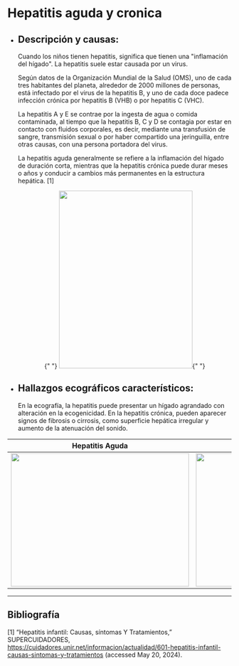 # Hepatitis aguda y cronica

- ## Descripción y causas:

  Cuando los niños tienen hepatitis, significa que tienen una "inflamación del hígado". La hepatitis suele estar causada por un virus.

  Según datos de la Organización Mundial de la Salud (OMS), uno de cada tres habitantes del planeta, alrededor de 2000 millones de personas, está infectado por el virus de la hepatitis B, y uno de cada doce padece infección crónica por hepatitis B (VHB) o por hepatitis C (VHC).

  La hepatitis A y E se contrae por la ingesta de agua o comida contaminada, al tiempo que la hepatitis B, C y D se contagia por estar en contacto con fluidos corporales, es decir, mediante una transfusión de sangre, transmisión sexual o por haber compartido una jeringuilla, entre otras causas, con una persona portadora del virus.

  La hepatitis aguda generalmente se refiere a la inflamación del hígado de duración corta, mientras que la hepatitis crónica puede durar meses o años y conducir a cambios más permanentes en la estructura hepática. [1]

  <p align="center">
    {" "}
    <img
      src="https://i.ytimg.com/vi/oQqtX6IeLJ0/hq720_2.jpg?sqp=-oaymwEYCJUDENAFSFryq4qpAwoIARUAAIhC0AEB&rs=AOn4CLDallsHbHLPo7vSO8Wp5_iM9R2eWA"
      width="300"
      height="400"
    />{" "}
  </p>

- ## Hallazgos ecográficos característicos:

  En la ecografía, la hepatitis puede presentar un hígado agrandado con alteración en la ecogenicidad. En la hepatitis crónica, pueden aparecer signos de fibrosis o cirrosis, como superficie hepática irregular y aumento de la atenuación del sonido.

<div align="center">

| **Hepatitis Aguda**                                                                                              | **Hepatitis crónica**                                                                                            |
| ---------------------------------------------------------------------------------------------------------------- | ---------------------------------------------------------------------------------------------------------------- |
| <img src="https://www.ivanrivasmd.com/wp02/wp-content/uploads/2021/01/hepatitis1.png" width="400" height="300"/> | <img src="https://www.ivanrivasmd.com/wp02/wp-content/uploads/2021/01/hepatitis1.png" width="400" height="300"/> |

</div>

---

## Bibliografía

[1] “Hepatitis infantil: Causas, síntomas Y Tratamientos,” SUPERCUIDADORES, https://cuidadores.unir.net/informacion/actualidad/601-hepatitis-infantil-causas-sintomas-y-tratamientos (accessed May 20, 2024).
